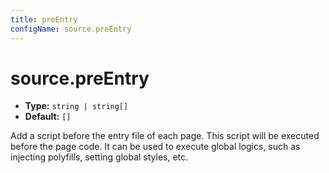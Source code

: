 ```yaml
---
title: preEntry
configName: source.preEntry
---
```


# source.preEntry

- **Type:** `string | string[]`
- **Default:** `[]`

Add a script before the entry file of each page. This script will be executed before the page code. It can be used to execute global logics, such as injecting polyfills, setting global styles, etc.


<RsbuildConig />
